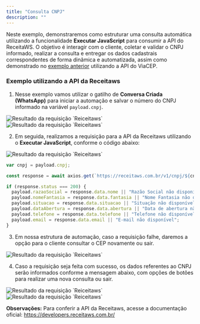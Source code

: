 ```yaml
---
title: "Consulta CNPJ"
description: ""
---
```


Neste exemplo, demonstraremos como estruturar uma consulta automática utilizando a funcionalidade **Executar JavaScript** para consumir a API do ReceitaWS. O objetivo é interagir com o cliente, coletar e validar o CNPJ informado, realizar a consulta e entregar os dados cadastrais correspondentes de forma dinâmica e automatizada, assim como demonstrado no [exemplo anterior](http://localhost:3000/executar-javascript/examples/api-viacep) utilizando a API do ViaCEP.

### Exemplo utilizando a API da Receitaws

1. Nesse exemplo vamos utilizar o gatilho de **Conversa Criada (WhatsApp)** para iniciar a automação e salvar o número do CNPJ informado na variável `payload.cnpj`.

<img src="/cnpj1.png" alt="Resultado da requisição `Reiceitaws`" />
<img src="/cnpj2.png" alt="Resultado da requisição `Reiceitaws`" />

2. Em seguida, realizamos a requisição para a API da Receitaws utilizando o **Executar JavaScript**, conforme o código abaixo:

<img src="/cnpj3-2.png" alt="Resultado da requisição `Reiceitaws`" />

<RequestExample>

```JavaScript Exemplo de requisição para API da Receitaws
var cnpj = payload.cnpj;

const response = await axios.get(`https://receitaws.com.br/v1/cnpj/${cnpj}`);

if (response.status === 200) {
  payload.razaoSocial = response.data.nome || "Razão Social não disponível";
  payload.nomeFantasia = response.data.fantasia || "Nome Fantasia não disponível";
  payload.situacao = response.data.situacao || "Situação não disponível";
  payload.dataAbertura = response.data.abertura || "Data de abertura não disponível";
  payload.telefone = response.data.telefone || "Telefone não disponível";
  payload.email = response.data.email || "E-mail não disponível";
}
```
</RequestExample>

3. Em nossa estrutura de automação, caso a requisição falhe, daremos a opção para o cliente consultar o CEP novamente ou sair.

<img src="/cnpj4.png" alt="Resultado da requisição `Reiceitaws`" />

4. Caso a requisição seja feita com sucesso, os dados referentes ao CNPJ serão informados conforme a mensagem abaixo, com opções de botões para realizar uma nova consulta ou sair.

<img src="/cnpj5.png" alt="Resultado da requisição `Reiceitaws`" />
<img src="/cnpj6.png" alt="Resultado da requisição `Reiceitaws`" />

**Observações:** Para conferir a API da Receitaws, acesse a documentação oficial: https://developers.receitaws.com.br/
